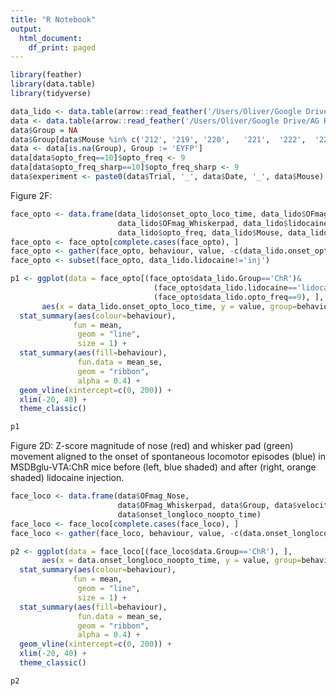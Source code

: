 ```yaml
---
title: "R Notebook"
output:
  html_document:
    df_print: paged
---
```



```r
library(feather)
library(data.table)
library(tidyverse)

```

```r
data_lido <- data.table(arrow::read_feather('/Users/Oliver/Google Drive/AG Remy/Petra/VTAtoMSDBopto/lidocaine.feather'))
data <- data.table(arrow::read_feather('/Users/Oliver/Google Drive/AG Remy/Petra/VTAtoMSDBopto/uncued.feather'))
data$Group = NA
data$Group[data$Mouse %in% c('212',	'219', '220',	'221',	'222',	'224')] <- 'ChR'
data <- data[is.na(Group), Group := 'EYFP']
data[data$opto_freq==10]$opto_freq <- 9
data[data$opto_freq_sharp==10]$opto_freq_sharp <- 9
data$experiment <- paste0(data$Trial, '_', data$Date, '_', data$Mouse)
```


Figure 2F: 
```r
face_opto <- data.frame(data_lido$onset_opto_loco_time, data_lido$OFmag_Nose, 
                        data_lido$OFmag_Whiskerpad, data_lido$lidocaine, data_lido$velocity/5,
                        data_lido$opto_freq, data_lido$Mouse, data_lido$Group)
face_opto <- face_opto[complete.cases(face_opto), ]
face_opto <- gather(face_opto, behaviour, value, -c(data_lido.onset_opto_loco_time, data_lido.lidocaine, data_lido.opto_freq, data_lido.Mouse, data_lido.Group))
face_opto <- subset(face_opto, data_lido.lidocaine!='inj')

p1 <- ggplot(data = face_opto[(face_opto$data_lido.Group=='ChR')&
                                (face_opto$data_lido.lidocaine=='lidocaine')&
                                (face_opto$data_lido.opto_freq==9), ], 
       aes(x = data_lido.onset_opto_loco_time, y = value, group=behaviour)) +
  stat_summary(aes(colour=behaviour),
              fun = mean,
               geom = "line",
               size = 1) +
  stat_summary(aes(fill=behaviour),
               fun.data = mean_se,
               geom = "ribbon",
               alpha = 0.4) +
  geom_vline(xintercept=c(0, 200)) +
  xlim(-20, 40) +
  theme_classic()

p1

```

Figure 2D: Z-score magnitude of nose (red) and whisker pad (green) movement 
aligned to the onset of spontaneous locomotor episodes (blue) in MSDBglu-VTA:ChR mice 
before (left, blue shaded) and after (right, orange shaded) lidocaine injection.
```r
face_loco <- data.frame(data$OFmag_Nose, 
                        data$OFmag_Whiskerpad, data$Group, data$velocity/3,
                        data$onset_longloco_noopto_time)
face_loco <- face_loco[complete.cases(face_loco), ]
face_loco <- gather(face_loco, behaviour, value, -c(data.onset_longloco_noopto_time, data.Group))

p2 <- ggplot(data = face_loco[(face_loco$data.Group=='ChR'), ], 
       aes(x = data.onset_longloco_noopto_time, y = value, group=behaviour)) +
  stat_summary(aes(colour=behaviour),
              fun = mean,
               geom = "line",
               size = 1) +
  stat_summary(aes(fill=behaviour),
               fun.data = mean_se,
               geom = "ribbon",
               alpha = 0.4) +
  geom_vline(xintercept=c(0, 200)) +
  xlim(-20, 40) +
  theme_classic()

p2
```

